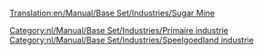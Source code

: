 [[Translation:en/Manual/Base Set/Industries/Sugar Mine]]

{{nl/Manual/Base Set/Industries/Industrieën|image=en/Manual/Base Set/Industries/SugarMine.png
|name=Suikermijn
|climates=[[nl/Manual/Klimaat#speelgoedland|Speelgoedland]]
|accepts=Niets
|produces=[[nl/Manual/Base Set/Cargos/Suiker|Suiker]]
|notes=Niet aanwezig in andere [[nl/Manual/Klimaat|klimaten]].
}}

[[Category:nl/Manual/Base Set/Industries/Primaire industrie]]
[[Category:nl/Manual/Base Set/Industries/Speelgoedland industrie]]